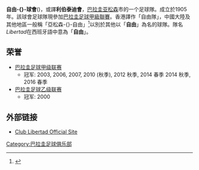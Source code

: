 {{TA|G1=足球|
|T=zh-hant:亞松森自由 (足球隊); zh-hans:亚松森自由 (足球队); zh-cn:亚松森自由 (足球队); zh-hk:自由隊; zh-tw:亞松森自由 (足球隊);
}}
{{Infobox football club
| clubname   = 自由<br>Libertad 
| image      = 
| fullname   = 自由-{}-球會<br>Club Libertad
| nickname   = ''Gumarelo'',<br /> ''Los Repolleros'',<br /> ''La Escolta''
| founded    = 1905年7月30日
| ground     = [[Estadio_Dr._Nicolás_Leoz|Estadio Dr. Nicolás Leoz]]
| capacity   = 12,000<ref name=sway>{{cite web|url=http://uk.soccerway.com/teams/paraguay/club-libertad/|title=Club Libertad: Summary|work=Soccerway|publisher=Perform|accessdate=23 June 2016}}</ref>
| chairman   = Mario Agustín Sapriza
| manager    = Roberto Torres
| league     = [[巴拉圭足球甲級聯賽|巴拉圭足球甲級聯賽]]
| season     = 2019
| position   = 巴拉甲，第 2 位
| website    = http://www.clublibertad.com.py/
|pattern_la1=
|pattern_b1=_libertad1617h
|pattern_ra1=
|pattern_sh1=_nikenegro
|pattern_so1=_nikenegro
|leftarm1=FFFFFF
|body1=FFFFFF
|rightarm1=FFFFFF
|shorts1=FFFFFF
|socks1=FFFFFF
|pattern_la2=
|pattern_b2=_libertad1617a
|pattern_ra2=
|pattern_sh2=
|leftarm2=000000
|body2=000000
|rightarm2=000000
|shorts2=000000
|socks2=000000
}}
'''自由-{}-球會'''({{lang-es|Club Libertad}})，或譯'''利伯泰迪會'''，[[巴拉圭|巴拉圭]][[亚松森|亚松森]]市的一个足球隊。成立於1905年。該球會足球隊現參加[[巴拉圭足球甲級聯賽|巴拉圭足球甲級聯賽]]。香港譯作「自由隊」，中國大陸及其他地區一般稱「亞松森-{}-自由」<ref>{{cite web |title=亞松森自由球隊介紹_賽程_陣容_賽事統計 |url=https://saishi.zgzcw.com/soccer/team/1956 |website=中國足彩網}}</ref>以別於其他以「'''自由'''」為名的球隊。隊名''Libertad''在西班牙語中意為「'''自由'''」。

== 荣誉 ==
*[[巴拉圭足球甲级联赛|巴拉圭足球甲级联赛]]
**冠军: 2003, 2006, 2007, 2010 (秋季), 2012 秋季, 2014 春季 2014 秋季, 2016 春季
*[[巴拉圭足球乙级联赛|巴拉圭足球乙级联赛]]
**冠军: 2000

==外部链接==
* [http://www.clublibertad.com.py/ Club Libertad Official Site]


[[Category:巴拉圭足球俱乐部|Category:巴拉圭足球俱乐部]]